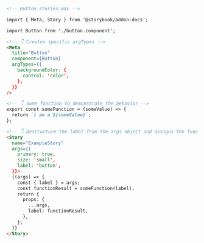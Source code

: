 ```md
<!-- Button.stories.mdx -->

import { Meta, Story } from '@storybook/addon-docs';

import Button from './button.component';

<!-- 👇 Creates specific argTypes -->
<Meta
  title="Button"
  component={Button}
  argTypes={{
    backgroundColor: {
      control: 'color',
    },
  }}
/>

<!-- 👇 Some function to demonstrate the behavior -->
export const someFunction = (someValue) => {
  return `i am a ${someValue}`;
};

<!-- 👇 Destructure the label from the args object and assigns the function result to a variable and pass it as a prop into the component -->
<Story
  name="ExampleStory"
  args={{
    primary: true,
    size: 'small',
    label: 'button',
  }}>
  {(args) => {
    const { label } = args;
    const functionResult = someFunction(label);
    return {
      props: {
        ...args,
        label: functionResult,
      },
    };
  }}
</Story>
```